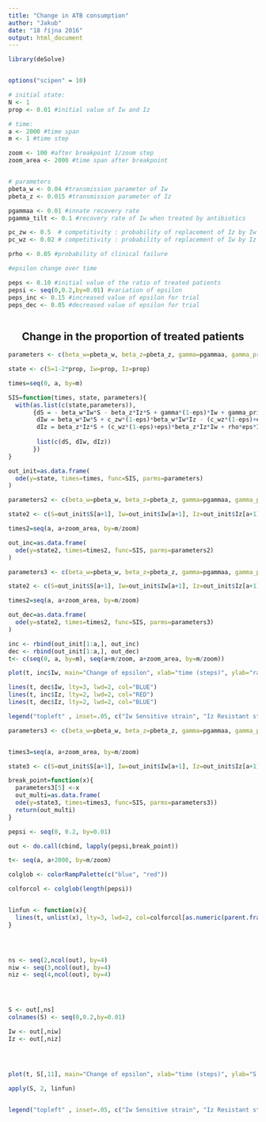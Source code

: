 ```yaml
---
title: "Change in ATB consumption"
author: "Jakub"
date: "18 října 2016"
output: html_document
---
```



```r
library(deSolve)


options("scipen" = 10)

# initial state:
N <- 1
prop <- 0.01 #initial value of Iw and Iz

# time:
a <- 2000 #time span
m <- 1 #time step

zoom <- 100 #after breakpoint 1/zoom step
zoom_area <- 2000 #time span after breakpoint


# parameters
pbeta_w <- 0.04 #transmission parameter of Iw
pbeta_z <- 0.015 #transmission parameter of Iz

pgammaa <- 0.01 #innate recovery rate
pgamma_tilt <- 0.1 #recovery rate of Iw when treated by antibiotics

pc_zw <- 0.5  # competitivity : probability of replacement of Iz by Iw when reinfected and not treated
pc_wz <- 0.02 # competitivity : probability of replacement of Iw by Iz when reinfected and not treated

prho <- 0.05 #probability of clinical failure

#epsilon change over time

peps <- 0.10 #initial value of the ratio of treated patients
pepsi <- seq(0,0.2,by=0.01) #variation of epsilon
peps_inc <- 0.15 #increased value of epsilon for trial
peps_dec <- 0.05 #decreased value of epsilon for trial



```



<center> <h2> Change in the proportion of treated patients </h2> </center>

 
 
 
```r
parameters <- c(beta_w=pbeta_w, beta_z=pbeta_z, gamma=pgammaa, gamma_prim=pgamma_tilt, eps=peps, rho=prho, c_zw=pc_zw, c_wz=pc_wz)

state <- c(S=1-2*prop, Iw=prop, Iz=prop)

times=seq(0, a, by=m)

SIS=function(times, state, parameters){
  with(as.list(c(state,parameters)),
       {dS = - beta_w*Iw*S - beta_z*Iz*S + gamma*(1-eps)*Iw + gamma_prim*eps*Iw + gamma*Iz
        dIw = beta_w*Iw*S + c_zw*(1-eps)*beta_w*Iw*Iz - (c_wz*(1-eps)+eps)*beta_z*Iz*Iw - rho*eps*Iw - gamma*(1-eps)*Iw - gamma_prim*eps*Iw
        dIz = beta_z*Iz*S + (c_wz*(1-eps)+eps)*beta_z*Iz*Iw + rho*eps*Iw - c_zw*(1-eps)*beta_w*Iw*Iz - gamma*Iz
        
        list(c(dS, dIw, dIz))
       })
}

out_init=as.data.frame(
  ode(y=state, times=times, func=SIS, parms=parameters)
)

```


```r
parameters2 <- c(beta_w=pbeta_w, beta_z=pbeta_z, gamma=pgammaa, gamma_prim=pgamma_tilt, eps=peps_inc, rho=prho, c_zw=pc_zw, c_wz=pc_wz)

state2 <- c(S=out_init$S[a+1], Iw=out_init$Iw[a+1], Iz=out_init$Iz[a+1])

times2=seq(a, a+zoom_area, by=m/zoom)

out_inc=as.data.frame(
  ode(y=state2, times=times2, func=SIS, parms=parameters2)
)

```

```r


parameters3 <- c(beta_w=pbeta_w, beta_z=pbeta_z, gamma=pgammaa, gamma_prim=pgamma_tilt, eps=peps_dec, rho=prho, c_zw=pc_zw, c_wz=pc_wz)

state2 <- c(S=out_init$S[a+1], Iw=out_init$Iw[a+1], Iz=out_init$Iz[a+1], Iwz=out_init$Iwz[a+1])

times2=seq(a, a+zoom_area, by=m/zoom)

out_dec=as.data.frame(
  ode(y=state2, times=times2, func=SIS, parms=parameters3)
)

```


```r


inc <- rbind(out_init[1:a,], out_inc)
dec <- rbind(out_init[1:a,], out_dec)
t<- c(seq(0, a, by=m), seq(a+m/zoom, a+zoom_area, by=m/zoom))

plot(t, inc$Iw, main="Change of epsilon", xlab="time (steps)", ylab="ratio", ylim=c(0,1), lty=3, lwd=2, type="l", col="RED")

lines(t, dec$Iw, lty=3, lwd=2, col="BLUE")
lines(t, inc$Iz, lty=2, lwd=2, col="RED")
lines(t, dec$Iz, lty=2, lwd=2, col="BLUE")

legend("topleft" , inset=.05, c("Iw Sensitive strain", "Iz Resistant strain"), lty=c(3,2), lwd=c(3,2))
```


```r


parameters3 <- c(beta_w=pbeta_w, beta_z=pbeta_z, gamma=pgammaa, gamma_prim=pgamma_tilt, eps=peps_dec, rho=prho, c_zw=pc_zw, c_wz=pc_wz)


times3=seq(a, a+zoom_area, by=m/zoom)

state3 <- c(S=out_init$S[a+1], Iw=out_init$Iw[a+1], Iz=out_init$Iz[a+1], Iwz=out_init$Iwz[a+1])

break_point=function(x){
  parameters3[5] <-x
  out_multi=as.data.frame(
  ode(y=state3, times=times3, func=SIS, parms=parameters3))
  return(out_multi)
}

pepsi <- seq(0, 0.2, by=0.01)

out <- do.call(cbind, lapply(pepsi,break_point))

```

```r


t<- seq(a, a+2000, by=m/zoom)

colglob <- colorRampPalette(c("blue", "red"))

colforcol <- colglob(length(pepsi))


linfun <- function(x){
  lines(t, unlist(x), lty=3, lwd=2, col=colforcol[as.numeric(parent.frame()$i)])
}




ns <- seq(2,ncol(out), by=4)
niw <- seq(3,ncol(out), by=4)
niz <- seq(4,ncol(out), by=4)




S <- out[,ns]
colnames(S) <- seq(0,0.2,by=0.01)

Iw <- out[,niw]
Iz <- out[,niz]




plot(t, S[,11], main="Change of epsilon", xlab="time (steps)", ylab="S ratio", ylim=c(0,1), lty=3, lwd=2, type="l")

apply(S, 2, linfun)


legend("topleft" , inset=.05, c("Iw Sensitive strain", "Iz Resistant strain"), lty=c(3,2), lwd=c(3,2))
```